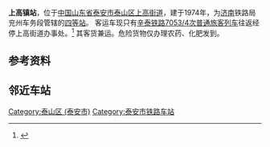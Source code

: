 {{Infobox China railway station
|车站名称 = 上高镇站
|图片介绍 = 
|图片 = 
|车站名称拼音 = Shanggaozhen Zhan
|英文名称 = Shanggaozhen Railway Station
|车站代码 = 18434<ref>{{cite book|title=中华人民共和国铁路车站代码（GB/T 10302-2010）|publisher=中国标准出版社|year=2010|isbn=155066140495|ignore-isbn-error=true|pages=44}}</ref>
|电报码 = SVK
|拼音码 = SGZ
|车站位置 = [[山东省|山东省]][[泰安市|泰安市]][[泰山区_(泰安市)|泰山区]][[上高街道办事处|上高街道办事处]]
|坐标 = 
|归属 = [[济南铁路局|济南铁路局]]
|线路 = [[辛泰铁路|辛泰铁路]]
|车站等级 = 四等站
}}
'''上高镇站'''，位于[[中国|中国]][[山东省|山东省]][[泰安市|泰安市]][[泰山区_(泰安市)|泰山区]][[上高街道|上高街道]]，建于1974年，为[[济南|济南]]铁路局兖州车务段管辖的[[四等站|四等站]]。
客运车现只有[[辛泰铁路|辛泰铁路]][[7053/4次列车|7053/4次]][[普通旅客列车|普通旅客列车]]往返经停上高街道办事处。<ref>{{Cite web |url=http://www.12306.cn/mormhweb/hyfw/ywzx/jzxyyblz/hyyeblz/201001/t20100125_1289.html |title=查看济南铁路局站点数据 |accessdate=2016-08-17 |archive-date=2017-09-07 |archive-url=https://web.archive.org/web/20170907075612/http://www.12306.cn/mormhweb/hyfw/ywzx/jzxyyblz/hyyeblz/201001/t20100125_1289.html |dead-url=no }}</ref>
其客货兼运。危险货物仅办理农药、化肥发到。



== 参考资料 ==
<references />

== 邻近车站 ==
{{Start rail box|[[File:China_Railways.svg|16px]] [[中国铁路|中国铁路]]}}
{{s-inop|[[泰山站_(泰安)|泰山站]]|{{站|泰山}}方向}}
{{s-line|[[辛泰铁路|辛泰铁路]]<br />← 7km 上高镇站 9km →}}
{{s-inop|[[燕家庄站|燕家庄站]]|{{站|淄博}}方向|rows=2}}
{{end box}}

{{辛泰铁路}}
[[Category:泰山区_(泰安市)|Category:泰山区 (泰安市)]]
[[Category:泰安市铁路车站|Category:泰安市铁路车站]]
